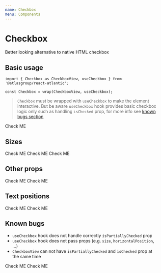 ```yaml
---
name: Checkbox
menu: Components
---
```



# Checkbox

Better looking alternative to native HTML checkbox

## Basic usage

```tsx
import { Checkbox as CheckboxView, useCheckbox } from '@atlasgroup/react-atlantic';

const Checkbox = wrap(CheckboxView, useCheckbox);
```

> `Checkbox` must be wrapped with `useCheckbox` to make the element interactive. But be aware `useCheckbox` hook provides basic checkbox logic only such as handling `isChecked` prop, for more info see [known bugs section](#known-bugs)

<Playground>
    <Checkbox>Check ME</Checkbox>
</Playground>

## Sizes

<Playground>
    <CheckboxView size="small">Check ME</CheckboxView>
    <CheckboxView size="medium">Check ME</CheckboxView>
    <CheckboxView size="large">Check ME</CheckboxView>
</Playground>

## Other props

<Playground>
    <Checkbox isDefaultChecked>Check ME</Checkbox>
    <Checkbox isDisabled>Check ME</Checkbox>
</Playground>

## Text positions

<Playground>
    <WrapperHorizontal>
        <CheckboxView horizontalPosition="left">Check ME</CheckboxView>
        <CheckboxView horizontalPosition="right">Check ME</CheckboxView>
    </WrapperHorizontal>
</Playground>

## Known bugs

-   `useCheckbox` hook does not handle correctly `isPartiallyChecked` prop
-   `useCheckbox` hook does not pass props (e.g. `size`, `horizontalPosition`, ...)
-   `CheckboxView` can not have `isPartiallyChecked` and `isChecked` prop at the same time

<Playground>
    <Checkbox isPartiallyChecked>Check ME</Checkbox>
    <CheckboxView isPartiallyChecked isChecked>
        Check ME
    </CheckboxView>
</Playground>
